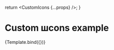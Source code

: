 


<Meta
  title="CustomIcons"
  component={Gantt}
/>

  return <CustomIcons {...props} />;
}

# Custom шcons example

<Story name="CustomIcons">
  {Template.bind({})}
</Story>

